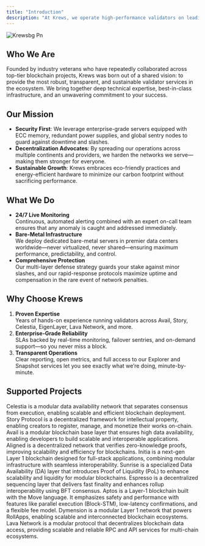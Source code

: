 ```yaml
---
title: "Introduction"
description: "At Krews, we operate high-performance validators on leading Proof-of-Stake networks, delivering rock-solid security, true decentralization, and unshakable network reliability. Our team of seasoned blockchain professionals has joined forces to combine decades of collective experience—making us your go-to partner for staking infrastructure you can count on."
---
```


![Krewsbg Pn](/images/banner.png)

## Who We Are

Founded by industry veterans who have repeatedly collaborated across top-tier blockchain projects, Krews was born out of a shared vision: to provide the most robust, transparent, and sustainable validator services in the ecosystem. We bring together deep technical expertise, best-in-class infrastructure, and an unwavering commitment to your success.

## Our Mission

- **Security First**: We leverage enterprise-grade servers equipped with ECC memory, redundant power supplies, and global sentry nodes to guard against downtime and slashes.
- **Decentralization Advocates**: By spreading our operations across multiple continents and providers, we harden the networks we serve—making them stronger for everyone.
- **Sustainable Growth**: Krews embraces eco-friendly practices and energy-efficient hardware to minimize our carbon footprint without sacrificing performance.

## What We Do

- **24/7 Live Monitoring**\
  Continuous, automated alerting combined with an expert on-call team ensures that any anomaly is caught and addressed immediately.
- **Bare-Metal Infrastructure**\
  We deploy dedicated bare-metal servers in premier data centers worldwide—never virtualized, never shared—ensuring maximum performance, predictability, and control.
- **Comprehensive Protection**\
  Our multi-layer defense strategy guards your stake against minor slashes, and our rapid-response protocols maximize uptime and compensation in the rare event of network penalties.

## Why Choose Krews

1. **Proven Expertise**\
   Years of hands-on experience running validators across Avail, Story, Celestia, EigenLayer, Lava Network, and more.
2. **Enterprise-Grade Reliability**\
   SLAs backed by real-time monitoring, failover sentries, and on-demand support—so you never miss a block.
3. **Transparent Operations**\
   Clear reporting, open metrics, and full access to our Explorer and Snapshot services let you see exactly what we’re doing, minute-by-minute.

## **Supported Projects**

<div className="rounded-card">
<CardGroup cols={2}>
  <Card title="Celestia" icon="https://cloudflare-snapshots.krews.xyz/celestia.png" iconType="solid" href="https://mintlify.com/docs/quickstart">
    Celestia is a modular data availability network that separates consensus from execution, enabling scalable and efficient blockchain deployment.
  </Card>
  <Card title="Story" icon="https://cloudflare-snapshots.krews.xyz/story.png" iconType="solid" href="https://mintlify.com/docs/quickstart">
    Story Protocol is a decentralized framework for intellectual property, enabling creators to register, manage, and monetize their works on-chain.
  </Card>
  <Card title="Avail" icon="https://cloudflare-snapshots.krews.xyz/avail.png" iconType="solid" href="https://mintlify.com/docs/quickstart">
    Avail is a modular blockchain base layer that ensures high data availability, enabling developers to build scalable and interoperable applications.
  </Card>
  <Card title="Aligned" icon="https://cloudflare-snapshots.krews.xyz/aligned.png" iconType="solid" href="https://mintlify.com/docs/quickstart">
    Aligned is a decentralized network that verifies zero-knowledge proofs, improving scalability and efficiency for blockchains.
  </Card>
  <Card title="Initia" icon="https://cloudflare-snapshots.krews.xyz/initia.png" iconType="solid" href="https://mintlify.com/docs/quickstart">
    Initia is a next-gen Layer 1 blockchain designed for full-stack applications, combining modular infrastructure with seamless interoperability.
  </Card>
  <Card title="Sunrise" icon="https://cloudflare-snapshots.krews.xyz/sunrise.png" iconType="solid" href="https://mintlify.com/docs/quickstart">
    Sunrise is a specialized Data Availability (DA) layer that introduces Proof of Liquidity (PoL) to enhance scalability and liquidity for modular blockchains.
  </Card>
    <Card title="Espresso" icon="https://cloudflare-snapshots.krews.xyz/espresso.png" iconType="solid" href="https://mintlify.com/docs/quickstart">
    Espresso is a decentralized sequencing layer that delivers fast finality and enhances rollup interoperability using BFT consensus.
  </Card>
  <Card title="Aptos" icon="https://cloudflare-snapshots.krews.xyz/aptos.png" iconType="solid" href="https://mintlify.com/docs/quickstart">
    Aptos is a Layer-1 blockchain built with the Move language. It emphasizes safety and performance with features like parallel execution (Block-STM), low-latency confirmations, and a flexible fee model.
  </Card>
    <Card title="Dymension" icon="https://cloudflare-snapshots.krews.xyz/dymension.png" iconType="solid" href="https://mintlify.com/docs/quickstart">
    Dymension is a modular Layer 1 network that powers RollApps, enabling scalable and interconnected blockchain ecosystems.
  </Card>
      <Card title="Lava" icon="https://cloudflare-snapshots.krews.xyz/lava.png" iconType="solid" href="https://mintlify.com/docs/quickstart">
    Lava Network is a modular protocol that decentralizes blockchain data access, providing scalable and reliable RPC and API services for multi-chain ecosystems.
  </Card>
</CardGroup>

</div>
